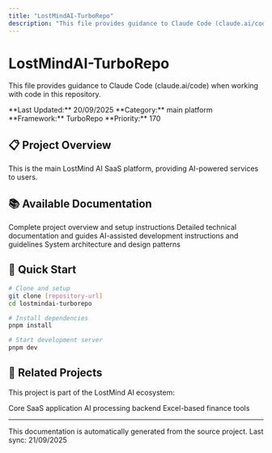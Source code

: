 ```yaml
---
title: "LostMindAI-TurboRepo"
description: "This file provides guidance to Claude Code (claude.ai/code) when working with code in this repository."
---
```


# LostMindAI-TurboRepo

This file provides guidance to Claude Code (claude.ai/code) when working with code in this repository.

<Info>
**Last Updated:** 20/09/2025  
**Category:** main platform  
**Framework:** TurboRepo  
**Priority:** 170
</Info>

## 📋 Project Overview

This is the main LostMind AI SaaS platform, providing AI-powered services to users.

## 📚 Available Documentation

<CardGroup cols={2}>
  <Card title="📖 README" icon="book-open" href="./lostmindai-turborepo/readme">
    Complete project overview and setup instructions
  </Card>

  <Card title="📚 Technical Docs" icon="files" href="./lostmindai-turborepo/docs">
    Detailed technical documentation and guides
  </Card>

  <Card title="🛠️ Development Guide" icon="code" href="./lostmindai-turborepo/development">
    AI-assisted development instructions and guidelines
  </Card>

  <Card title="🏗️ Architecture" icon="sitemap" href="./lostmindai-turborepo/architecture">
    System architecture and design patterns
  </Card>
</CardGroup>

## 🚀 Quick Start

```bash
# Clone and setup
git clone [repository-url]
cd lostmindai-turborepo

# Install dependencies
pnpm install

# Start development server
pnpm dev
```

## 🔗 Related Projects

This project is part of the LostMind AI ecosystem:

<CardGroup cols={3}>
  <Card title="🚀 Main Platform" icon="rocket" href="../lostmindai-turborepo">
    Core SaaS application
  </Card>
  <Card title="🧠 RAG Backend" icon="brain" href="../back-end-architecture-for-turborepo-with-rag-embeddings">
    AI processing backend
  </Card>
  <Card title="📊 Finance Tools" icon="chart-line" href="../xlsm-core-app">
    Excel-based finance tools
  </Card>
</CardGroup>

---

<Note>
This documentation is automatically generated from the source project. 
Last sync: 21/09/2025
</Note>